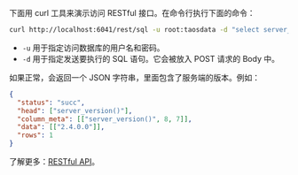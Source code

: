 下面用 curl 工具来演示访问 RESTful 接口。在命令行执行下面的命令：

```sh
curl http://localhost:6041/rest/sql -u root:taosdata -d "select server_version()"
```

- `-u` 用于指定访问数据库的用户名和密码。
- `-d` 用于指定发送要执行的 SQL 语句。它会被放入 POST 请求的 Body 中。

如果正常，会返回一个 JSON 字符串，里面包含了服务端的版本。例如：

```json
{
  "status": "succ",
  "head": ["server_version()"],
  "column_meta": [["server_version()", 8, 7]],
  "data": [["2.4.0.0"]],
  "rows": 1
}
```

了解更多：[RESTful API](/reference/restful-api)。
